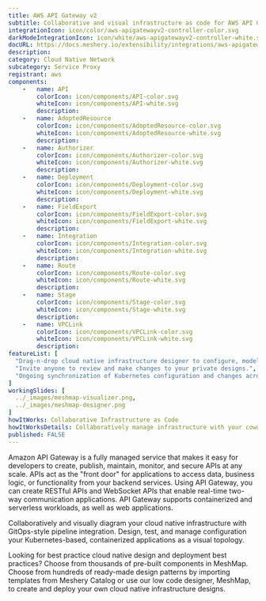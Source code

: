 ```yaml
---
title: AWS API Gateway v2
subtitle: Collaborative and visual infrastructure as code for AWS API Gateway v2
integrationIcon: icon/color/aws-apigatewayv2-controller-color.svg
darkModeIntegrationIcon: icon/white/aws-apigatewayv2-controller-white.svg
docURL: https://docs.meshery.io/extensibility/integrations/aws-apigatewayv2-controller
description: 
category: Cloud Native Network
subcategory: Service Proxy
registrant: aws
components: 
	-	name: API
		colorIcon: icon/components/API-color.svg
		whiteIcon: icon/components/API-white.svg
		description: 
	-	name: AdoptedResource
		colorIcon: icon/components/AdoptedResource-color.svg
		whiteIcon: icon/components/AdoptedResource-white.svg
		description: 
	-	name: Authorizer
		colorIcon: icon/components/Authorizer-color.svg
		whiteIcon: icon/components/Authorizer-white.svg
		description: 
	-	name: Deployment
		colorIcon: icon/components/Deployment-color.svg
		whiteIcon: icon/components/Deployment-white.svg
		description: 
	-	name: FieldExport
		colorIcon: icon/components/FieldExport-color.svg
		whiteIcon: icon/components/FieldExport-white.svg
		description: 
	-	name: Integration
		colorIcon: icon/components/Integration-color.svg
		whiteIcon: icon/components/Integration-white.svg
		description: 
	-	name: Route
		colorIcon: icon/components/Route-color.svg
		whiteIcon: icon/components/Route-white.svg
		description: 
	-	name: Stage
		colorIcon: icon/components/Stage-color.svg
		whiteIcon: icon/components/Stage-white.svg
		description: 
	-	name: VPCLink
		colorIcon: icon/components/VPCLink-color.svg
		whiteIcon: icon/components/VPCLink-white.svg
		description: 
featureList: [
  "Drag-n-drop cloud native infrastructure designer to configure, model, and deploy your workloads.",
  "Invite anyone to review and make changes to your private designs.",
  "Ongoing synchronization of Kubernetes configuration and changes across any number of clusters."
]
workingSlides: [
  ../_images/meshmap-visualizer.png,
  ../_images/meshmap-designer.png
]
howItWorks: Collaborative Infrastructure as Code
howItWorksDetails: Collaboratively manage infrastructure with your coworkers synchronously sharing the same designs.
published: FALSE
---
```

<p>
Amazon API Gateway is a fully managed service that makes it easy for developers to create, publish, maintain, monitor, and secure APIs at any scale. APIs act as the "front door" for applications to access data, business logic, or functionality from your backend services. Using API Gateway, you can create RESTful APIs and WebSocket APIs that enable real-time two-way communication applications. API Gateway supports containerized and serverless workloads, as well as web applications.

</p>
<p>
    Collaboratively and visually diagram your cloud native infrastructure with GitOps-style pipeline integration. Design, test, and manage configuration your Kubernetes-based, containerized applications as a visual topology.
</p>
<p>
    Looking for best practice cloud native design and deployment best practices? Choose from thousands of pre-built components in MeshMap. Choose from hundreds of ready-made design patterns by importing templates from Meshery Catalog or use our low code designer, MeshMap, to create and deploy your own cloud native infrastructure designs.
</p>
